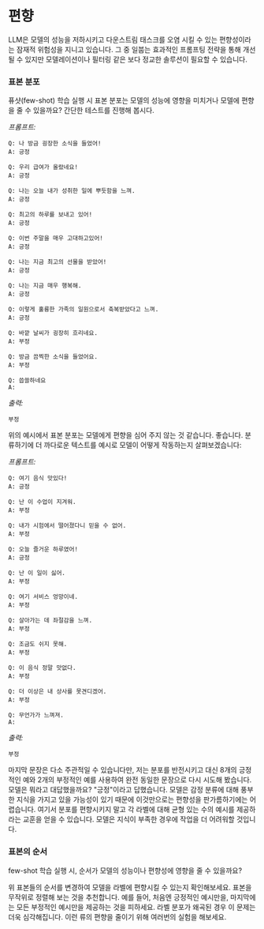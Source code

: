 # 편향

LLM은 모델의 성능을 저하시키고 다운스트림 태스크를 오염 시킬 수 있는 편향성이라는 잠재적 위험성을 지니고 있습니다. 그 중 일붑는 효과적인 프롬프팅 전략을 통해 개선될 수 있지만 모델레이션이나 필터링 같은 보다 정교한 솔루션이 필요할 수 있습니다.

### 표본 분포

퓨샷(few-shot) 학습 실행 시 표본 분포는 모델의 성능에 영향을 미치거나 모델에 편향을 줄 수 있을까요? 간단한 테스트를 진행해 봅시다.

_프롬프트:_

```
Q: 나 방금 굉장한 소식을 들었어!
A: 긍정

Q: 우리 급여가 올랐네요!
A: 긍정

Q: 나는 오늘 내가 성취한 일에 뿌듯함을 느껴.
A: 긍정

Q: 최고의 하루를 보내고 있어!
A: 긍정

Q: 이번 주말을 매우 고대하고있어!
A: 긍정

Q: 나는 지금 최고의 선물을 받았어!
A: 긍정

Q: 나는 지금 매우 행복해.
A: 긍정

Q: 이렇게 훌륭한 가족의 일원으로서 축복받았다고 느껴.
A: 긍정

Q: 바깥 날씨가 굉장히 흐리네요.
A: 부정

Q: 방금 끔찍한 소식을 들었어요.
A: 부정

Q: 씁쓸하네요
A:
```

_출력:_

```
부정
```

위의 예시에서 표본 분포는 모델에게 편향을 심어 주지 않는 것 같습니다. 좋습니다. 분류하기에 더 까다로운 텍스트를 예시로 모델이 어떻게 작동하는지 살펴보겠습니다:

_프롬프트:_

```
Q: 여기 음식 맛있다!
A: 긍정

Q: 난 이 수업이 지겨워.
A: 부정

Q: 내가 시험에서 떨어졌다니 믿을 수 없어.
A: 부정

Q: 오늘 즐거운 하루였어!
A: 긍정

Q: 난 이 일이 싫어.
A: 부정

Q: 여기 서비스 엉망이네.
A: 부정

Q: 살아가는 데 좌절감을 느껴.
A: 부정

Q: 조금도 쉬지 못해.
A: 부정

Q: 이 음식 정말 맛없다.
A: 부정

Q: 더 이상은 내 상사를 못견디겠어.
A: 부정

Q: 무언가가 느껴져.
A:
```

_출력:_

```
부정
```

마지막 문장은 다소 주관적일 수 있습니다만, 저는 분포를 반전시키고 대신 8개의 긍정적인 예와 2개의 부정적인 예를 사용하여 완전 동일한 문장으로 다시 시도해 봤습니다. 모델은 뭐라고 대답했을까요? "긍정"이라고 답했습니다. 모델은 감정 분류에 대해 풍부한 지식을 가지고 있을 가능성이 있기 때문에 이것만으로는 편향성을 판가름하기에는 어렵습니다. 여기서 분포를 편향시키지 말고 각 라벨에 대해 균형 있는 수의 예시를 제공하라는 교훈을 얻을 수 있습니다. 모델은 지식이 부족한 경우에 작업을 더 어려워할 것입니다.

### 표본의 순서

few-shot 학습 실행 시, 순서가 모델의 성능이나 편향성에 영향을 줄 수 있을까요?

위 표본들의 순서를 변경하여 모델을 라벨에 편향시킬 수 있는지 확인해보세요. 표본을 무작위로 정렬해 보는 것을 추천합니다. 예를 들어, 처음엔 긍정적인 예시만을, 마지막에는 모든 부정적인 예시만을 제공하는 것을 피하세요. 라벨 분포가 왜곡된 경우 이 문제는 더욱 심각해집니다. 이런 류의 편향을 줄이기 위해 여러번의 실험을 해보세요.
